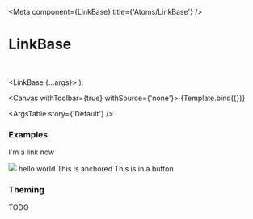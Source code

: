 

<Meta
  component={LinkBase}
  title={'Atoms/LinkBase'}
/>

# LinkBase

<br/>

  <LinkBase {...args}>
    <KibaIcon iconId='ion-bulb' />
  </LinkBase>
);

<Canvas withToolbar={true} withSource={'none'}>
  <Story name='Default' args={{}}>
    {Template.bind({})}
  </Story>
</Canvas>

<ArgsTable story={'Default'} />

### Examples

<Canvas>
  <Story name='Translucent'>
    <LinkBase variant='translucent'>
      <p> I'm a link now </p>
    </LinkBase>
  </Story>
</Canvas>

<Canvas>
  <Story name='Image'>
    <LinkBase variant='image'>
      <img src={'https://www.everypagehq.com/20200505212614/assets/everypage-wordmark.svg'} />
    </LinkBase>
  </Story>
</Canvas>

<Canvas>
  <Story name='Card'>
    <LinkBase variant='card'>
      <span>hello world</span>
    </LinkBase>
  </Story>
</Canvas>

<Canvas>
  <Story name='Link with href set'>
    <LinkBase variant='card' target = 'https://www.everypagehq.com'>
      <span> This is anchored </span>
    </LinkBase>
  </Story>
</Canvas>

<Canvas>
  <Story name='Link without href set'>
    <LinkBase variant='card' target = ''>
      <span> This is in a button </span>
    </LinkBase>
  </Story>
</Canvas>

### Theming

TODO
